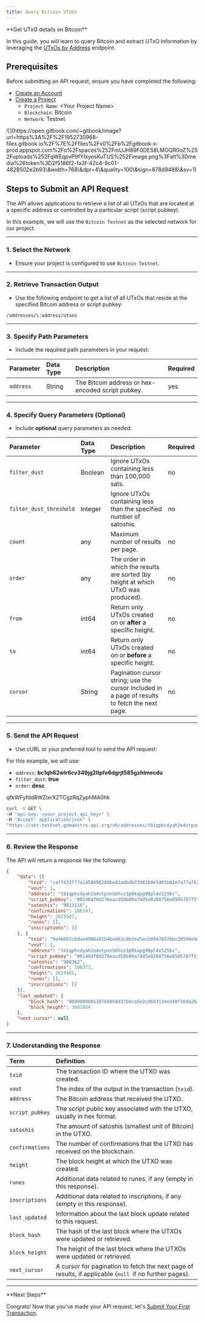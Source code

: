 ```yaml
---
title: Query Bitcoin UTxOs
---
```


<Note>
**Get UTxO details on Bitcoin**

In this guide, you will learn to query Bitcoin and extract UTxO information by leveraging the [UTxOs by Address](https://docs.gomaestro.org/bitcoin/utxos-by-address) endpoint.
</Note>

## Prerequisites

Before submitting an API request, ensure you have completed the following:

- [Create an Account](https://docs.gomaestro.org/getting-started#)
- [Create a Project](https://docs.gomaestro.org/getting-started#)
  - `Project Name`: \<Your Project Name>
  - `Blockchain`: Bitcoin
  - `Network`: Testnet

<Frame>
![](https://open.gitbook.com/~gitbook/image?url=https%3A%2F%2F1952730968-files.gitbook.io%2F%7E%2Ffiles%2Fv0%2Fb%2Fgitbook-x-prod.appspot.com%2Fo%2Fspaces%252FmUJH89F0DES8LMOQR0oZ%252Fuploads%252FqWEqpvP9fYIxyesKuTUS%252Fimage.png%3Falt%3Dmedia%26token%3D2f5186f2-fa3f-42c4-8c01-4828502e2b93\&width=768\&dpr=4\&quality=100\&sign=878d9488\&sv=1)
</Frame>

## Steps to Submit an API Request

The API allows applications to retrieve a list of all UTxOs that are located at a specific address or controlled by a particular script (script pubkey).

In this example, we will use the `Bitcoin Testnet` as the selected network for our project.

***

### 1. Select the Network

- Ensure your project is configured to use `Bitcoin Testnet`.

***

### 2. Retrieve Transaction Output

- Use the following endpoint to get a list of all UTxOs that reside at the specified Bitcoin address or script pubkey:

```
/addresses/\:address/utxos
```

***

### 3. Specify Path Parameters

- Include the required path parameters in your request:

| Parameter | Data Type | Description                                       | Required |
| :-------- | :-------- | :------------------------------------------------ | :------- |
| `address` | String    | The Bitcoin address or hex-encoded script pubkey. | yes      |

***

### 4. Specify Query Parameters (Optional)

- Include **optional** query parameters as needed:

| Parameter               | Data Type | Description                                                                                    | Required |
| :---------------------- | :-------- | :--------------------------------------------------------------------------------------------- | :------- |
| `filter_dust`           | Boolean   | Ignore UTxOs containing less than 100,000 sats.                                                | no       |
| `filter_dust_threshold` | Integer   | Ignore UTxOs containing less than the specified number of satoshis.                            | no       |
| `count`                 | any       | Maximum number of results per page.                                                            | no       |
| `order`                 | any       | The order in which the results are sorted (by height at which UTxO was produced).              | no       |
| `from`                  | int64     | Return only UTxOs created on or **after** a specific height.                                   | no       |
| `to`                    | int64     | Return only UTxOs created on or **before** a specific height.                                  | no       |
| `cursor`                | String    | Pagination cursor string; use the cursor included in a page of results to fetch the next page. | no       |

***

### 5. Send the API Request

- Use cURL or your preferred tool to send the API request:

For this example, we will use:

- `address`: **bc1qh62wlr6cv349jg2ltpfe6dgrjt585gzhlmecdu**
- `filter_dust`: **true**
- `order`: **desc**

qfkWFyfdd8WZIxrXZTCgzRqZyphMA0hk

```sh Curl
curl -X GET \
-H "api-key: <your_project_api_key>" \
-H "Accept: application/json" \
"https://xbt-testnet.gomaestro-api.org/v0/addresses/tb1qphcdyah2e4vtpxn56hsz3p6kapg90pl4x525kc/utxos?filter_dust=true&order=desc"
```

***

### 6. Review the Response

The API will return a response like the following:

```json JSON
{
    "data": [{
        "txid": "caff433f77a1458696280be82a9bdb7298260e5d85b81e7a77a762c47bbb89c2",
        "vout": 1,
        "address": "tb1qphcdyah2e4vtpxn56hsz3p6kapg90pl4x525kc",
        "script_pubkey": "00140df0d276eacd58b09a74d5e0288756e8505787f5",
        "satoshis": "9813110",
        "confirmations": 186347,
        "height": 2815507,
        "runes": [],
        "inscriptions": []
    }, {
        "txid": "9e46003cb9ae4906a81b4be663c0b3ea5acb8947857bbc20594e9d76144be6ff",
        "vout": 2,
        "address": "tb1qphcdyah2e4vtpxn56hsz3p6kapg90pl4x525kc",
        "script_pubkey": "00140df0d276eacd58b09a74d5e0288756e8505787f5",
        "satoshis": "980362",
        "confirmations": 186373,
        "height": 2815481,
        "runes": [],
        "inscriptions": []
    }],
    "last_updated": {
        "block_hash": "000000000538766058d37b6ca5e2cd6d313aed48f16da2633eceec75a417e4ea",
        "block_height": 3001854
    },
    "next_cursor": null
}
```

***

### 7. Understanding the Response

| Term            | Definition                                                                                             |
| :-------------- | :----------------------------------------------------------------------------------------------------- |
| `txid`          | The transaction ID where the UTXO was created.                                                         |
| `vout`          | The index of the output in the transaction (`txid`).                                                   |
| `address`       | The Bitcoin address that received the UTXO.                                                            |
| `script_pubkey` | The script public key associated with the UTXO, usually in hex format.                                 |
| `satoshis`      | The amount of satoshis (smallest unit of Bitcoin) in the UTXO.                                         |
| `confirmations` | The number of confirmations that the UTXO has received on the blockchain.                              |
| `height`        | The block height at which the UTXO was created.                                                        |
| `runes`         | Additional data related to runes, if any (empty in this response).                                     |
| `inscriptions`  | Additional data related to inscriptions, if any (empty in this response).                              |
| `last_updated`  | Information about the last block update related to this request.                                       |
| `block_hash`    | The hash of the last block where the UTXOs were updated or retrieved.                                  |
| `block_height`  | The height of the last block where the UTXOs were updated or retrieved.                                |
| `next_cursor`   | A cursor for pagination to fetch the next page of results, if applicable (`null `if no further pages). |

***

<Tip>
**Next Steps**

Congrats! Now that you've made your API request, let's [Submit Your First Transaction](./../submit-your-first-transaction/README.md).
</Tip>

